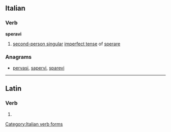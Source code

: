 ==Italian==

===Verb===
'''speravi'''

# [[second-person singular]] [[imperfect tense]] of [[sperare]]

===Anagrams===
* [[pervasi#Italian|pervasi]], [[sapervi#Italian|sapervi]], [[sparevi#Italian|sparevi]]

[[Category:Italian verb forms]]

----

==Latin==

===Verb===
{{la-verb-form|spērāvī}}

# {{conjugation of|[[spero#Latin|spērō]]||1|s|perf|act|ind|lang=la}}
